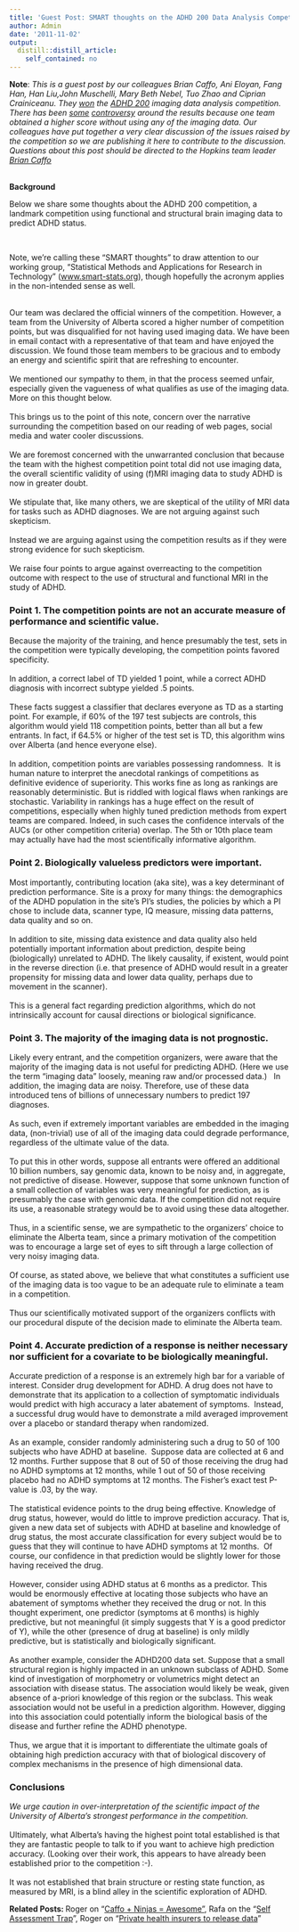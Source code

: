 ```yaml
---
title: 'Guest Post: SMART thoughts on the ADHD 200 Data Analysis Competition'
author: Admin
date: '2011-11-02'
output:
  distill::distill_article:
    self_contained: no
---
```


**Note**: _This is a guest post by our colleagues <span id="internal-source-marker_0.8358260081149638">Brian Caffo, </span>Ani Eloyan, Fang Han, Han Liu,John Muschelli, Mary Beth Nebel, Tuo Zhao and Ciprian Crainiceanu. They <a href="http://fcon_1000.projects.nitrc.org/indi/adhd200/results.html" target="_blank">won</a> the <a href="http://fcon_1000.projects.nitrc.org/indi/adhd200/" target="_blank">ADHD 200</a> imaging data analysis competition. There has been <a href="http://www.reddit.com/r/cogsci/comments/lblqs/the_adhd200_competition_was_intended_to_exhibit/" target="_blank">some</a> <a href="http://www.talyarkoni.org/blog/2011/10/12/brain-based-prediction-of-adhd-now-with-100-fewer-brains/" target="_blank">controversy</a> around the results because one team obtained a higher score without using any of the imaging data. Our colleagues have put together a very clear discussion of the issues raised by the competition so we are publishing it here to contribute to the discussion. Questions about this post should be directed to the Hopkins team leader <a href="http://www.bcaffo.com/home/contacts" target="_blank">Brian Caffo</a> _  
<span> </span>

<span><strong>Background</strong></span>

<span id="internal-source-marker_0.8358260081149638">Below we share some thoughts about the ADHD 200 competition, a landmark competition using functional and structural brain imaging data to predict ADHD status. </span>

<span id="internal-source-marker_0.8358260081149638"> </span>

<!-- more -->

Note, we’re calling these “SMART thoughts” to draw attention to our working group, “Statistical Methods and Applications for Research in Technology” (<a href="http://www.smart-stats.org/" target="_blank"><a href="http://www.smart-stats.org" target="_blank">www.smart-stats.org</a></a>), though hopefully the acronym applies in the non-intended sense as well.

<span> </span>  
<span>Our team was declared the official winners of the competition. However, a team from the University of Alberta scored a higher number of competition points, but was disqualified for not having used imaging data. We have been in email contact with a representative of that team and have enjoyed the discussion. We found those team members to be gracious and to embody an energy and scientific spirit that are refreshing to encounter. </span>  
<span> </span>  
<span>We mentioned our sympathy to them, in that the process seemed unfair, especially given the vagueness of what qualifies as use of the imaging data. More on this thought below.  </span>  
<span> </span>  
<span>This brings us to the point of this note, concern over the narrative surrounding the competition based on our reading of web pages, social media and water cooler discussions.</span>  
<span> </span>  
<span>We are foremost concerned with the unwarranted conclusion that because the team with the highest competition point total did not use imaging data, the overall scientific validity of using (f)MRI imaging data to study ADHD is now in greater doubt. </span>  
<span> </span>  
<span>We stipulate that, like many others, we are skeptical of the utility of MRI data for tasks such as ADHD diagnoses. We are not arguing against such skepticism. </span>  
<span> </span>  
<span>Instead we are arguing against using the competition results as if they were strong evidence for such skepticism.</span>  
<span> </span>  
<span>We raise four points to argue against overreacting to the competition outcome with respect to the use of structural and functional MRI in the study of ADHD.</span>

### **Point 1. The competition points are not an accurate measure of performance and scientific value.**

<span>Because the majority of the training, and hence presumably the test, sets in the competition were typically developing, the competition points favored specificity. </span>  
<span> </span>  
<span>In addition, a correct label of TD yielded 1 point, while a correct ADHD diagnosis with incorrect subtype yielded .5 points. </span>  
<span></span>  
<span>These facts suggest a classifier that declares everyone as TD as a starting point. For example, if 60% of the 197 test subjects are controls, this algorithm would yield 118 competition points, better than all but a few entrants. In fact, if 64.5% or higher of the test set is TD, this algorithm wins over Alberta (and hence everyone else).</span>  
<span></span>  
<span>In addition, competition points are variables possessing randomness.  </span><span>It is human nature to interpret the anecdotal rankings of competitions as definitive evidence of superiority. This works fine as long as rankings are reasonably deterministic. But is riddled with logical flaws when rankings are stochastic. Variability in rankings has a huge effect on the result of competitions, especially when highly tuned prediction methods from expert teams are compared. Indeed, in such cases the confidence intervals of the AUCs (or other competition criteria) overlap. </span><span>The 5th or 10th place team may actually have had the most scientifically informative algorithm.</span>

### **Point 2. Biologically valueless predictors were important.**

<span>Most importantly, contributing location (aka site), was a key determinant of prediction performance. Site is a proxy for many things: the demographics of the ADHD population in the site’s PI’s studies, the policies by which a PI chose to include data, scanner type, IQ measure, missing data patterns, data quality and so on. </span>  
<span></span>  
<span>In addition to site, missing data existence and data quality also held potentially important information about prediction, despite being (biologically) unrelated to ADHD. The likely causality, if existent, would point in the reverse direction (i.e. that presence of ADHD would result in a greater propensity for missing data and lower data quality, perhaps due to movement in the scanner).</span>  
<span></span>  
<span>This is a general fact regarding prediction algorithms, which do not intrinsically account for causal directions or biological significance.</span>

### **Point 3. The majority of the imaging data is not prognostic.**

<span>Likely every entrant, and the competition organizers, were aware that the majority of the imaging data is not useful for predicting ADHD. (Here we use the term “imaging data” loosely, meaning raw and/or processed data.)   In addition, the imaging data are noisy. Therefore, use of these data introduced tens of billions of unnecessary numbers to predict 197 diagnoses. </span>  
<span></span>  
<span>As such, even if extremely important variables are embedded in the imaging data, (non-trivial) use of all of the imaging data could degrade performance, regardless of the ultimate value of the data. </span>  
<span></span>  
<span>To put this in other words, suppose all entrants were offered an additional 10 billion numbers, say genomic data, known to be noisy and, in aggregate, not predictive of disease. However, suppose that some unknown function of a small collection of variables was very meaningful for prediction, as is presumably the case with genomic data. If the competition did not require its use, a reasonable strategy would be to avoid using these data altogether. </span>  
<span></span>  
<span>Thus, in a scientific sense, we are sympathetic to the organizers’ choice to eliminate the Alberta team, since a primary motivation of the competition was to encourage a large set of eyes to sift through a large collection of very noisy imaging data. </span>  
<span></span>  
<span>Of course, as stated above, we believe that what constitutes a sufficient use of the imaging data is too vague to be an adequate rule to eliminate a team in a competition. </span>  
<span></span>  
<span>Thus our scientifically motivated support of the organizers conflicts with our procedural dispute of the decision made to eliminate the Alberta team.</span><span></span>

### **Point 4. Accurate prediction of a response is neither necessary nor sufficient for a covariate to be biologically meaningful.**

<span>Accurate prediction of a response is an extremely high bar for a variable of interest. Consider drug development for ADHD. A drug </span><span>does not</span> <span>have to demonstrate that its application to a collection of symptomatic individuals would predict </span><span>with high accuracy</span> <span>a later abatement of symptoms.  Instead, a successful drug would have to demonstrate a mild</span> <span>averaged</span> <span>improvement over a placebo or standard therapy when randomized. </span>  
<span></span>  
<span>As an example, consider randomly administering such a drug to 50 of 100 subjects who have ADHD at baseline.  Suppose data are collected at 6 and 12 months. Further suppose that 8 out of 50 of those receiving the drug had no ADHD symptoms at 12 months, while 1 out of 50 of those receiving placebo had no ADHD symptoms at 12 months. The Fisher’s exact test P-value is .03, by the way.  </span>  
<span></span>  
<span>The statistical evidence points to the drug being effective. Knowledge of drug status, however, would do little to improve prediction accuracy. That is, given a new data set of subjects with ADHD at baseline and knowledge of drug status, the most accurate classification for every subject would be to guess that they will continue to have ADHD symptoms at 12 months.  Of course, our confidence in that prediction would be slightly lower for those having received the drug.</span>  
<span></span>  
<span>However, consider using ADHD status at 6 months as a predictor. This would be enormously effective at locating those subjects who have an abatement of symptoms whether they received the drug or not. In this thought experiment, one predictor (symptoms at 6 months) is highly predictive, but not meaningful (it simply suggests that Y is a good predictor of Y), while the other (presence of drug at baseline) is only mildly predictive, but is statistically and biologically significant.</span>  
<span></span>  
<span>As another example, consider the ADHD200 data set. Suppose that a small structural region is highly impacted in an unknown subclass of ADHD. Some kind of investigation of morphometry or volumetrics might detect an association with disease status. The association would likely be weak, given absence of a-priori knowledge of this region or the subclass. This weak association would not be useful in a prediction algorithm. However, digging into this association could potentially inform the biological basis of the disease and further refine the ADHD phenotype.</span>  
<span></span>  
<span>Thus, we argue that it is important to differentiate the ultimate goals of obtaining high prediction accuracy with that of biological discovery of complex mechanisms in the presence of high dimensional data. </span>

### **Conclusions**

_We urge caution in over-interpretation of the scientific impact of the University of Alberta’s strongest performance in the competition.  _  
<span></span>  
<span>Ultimately, what Alberta’s having the highest point total established is that they are fantastic people to talk to if you want to achieve high prediction accuracy. (Looking over their work, this appears to have already been established prior to the competition :-).</span>  
<span></span>  
<span>It was not established that brain structure or resting state function, as measured by MRI, is a blind alley in the scientific exploration of ADHD.</span>

<span><strong>Related Posts: </strong>Roger on &#8220;<a href="http://simplystatistics.tumblr.com/post/11611102993/caffo-ninjas-awesome" target="_blank">Caffo + Ninjas = Awesome&#8221;</a>, Rafa on the &#8220;<a href="http://simplystatistics.tumblr.com/post/11732716036/the-self-assessment-trap" target="_blank">Self Assessment Trap</a>&#8221;, Roger on &#8220;<a href="http://simplystatistics.tumblr.com/post/10441403664/private-health-insurers-to-release-data" target="_blank">Private health insurers to release data</a>&#8221;</span>
